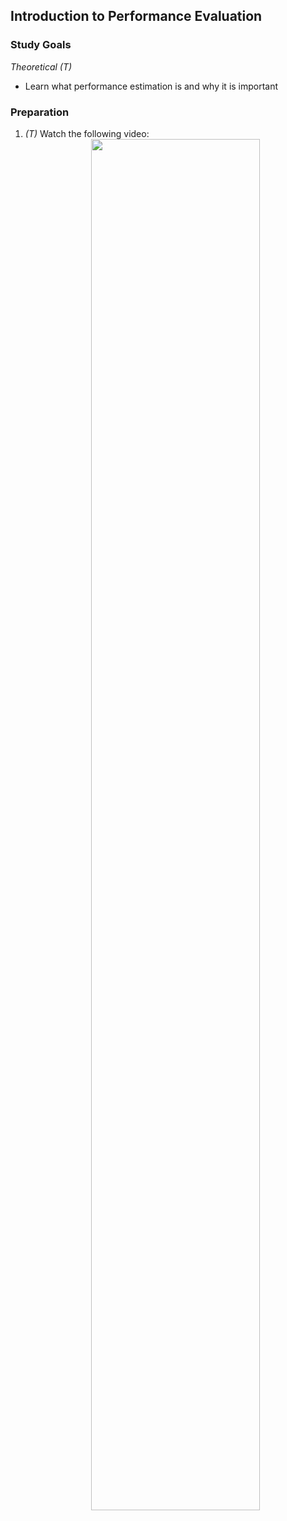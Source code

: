 ## Introduction to Performance Evaluation

### Study Goals

*Theoretical (T)*

- Learn what performance estimation is and why it is important

### Preparation

1.  *(T)* Watch the following video:
    <center>
    ![](https://youtu.be/B5PAwfDYt30){width="75%"}
    </center>
    <!-- <a href="https://github.com/compstat-lmu/lecture_i2ml/blob/master/slides-pdf/slides-intro-performance.pdf" target="_blank">Slideset Introduction</a> -->


<!-- ### Exercises -->

<!-- #### *(T)* Quiz -->

<!-- ```{r performance-quiz, echo=FALSE} -->
<!-- # quiz(caption = "Basic Terminology", -->
<!--   question("Which statements are true?", -->
<!--     answer("We want to know how accurately a fitted model will predict target variable values in new, previously unseen data.", correct = TRUE), -->
<!--     answer("Logistic regression minimizes the binomial loss.", correct = TRUE), -->
<!--     answer("There is no explicit loss minimization in kNN for classification.", correct = TRUE), -->
<!--     answer("Goodness-of-fit measures like $R^2$, likelihood, AIC, BIC and deviance are all based on the test error"), -->
<!--     answer("All outer losses can also be used as inner loss."), -->
<!--     answer("The MSE is used in the conventional linear model to find the best parameter estimates.", correct = TRUE), -->
<!--     answer("$R^2$ can be smaller than 0 or greater than 1 in a linear model without intercept.", correct = TRUE), -->
<!--     answer("The Brier score also quantifies how well the predicted probabilities are calibrated.", correct = TRUE), -->
<!--     answer("The log-loss can be calculated by assuming that the target variable is normally distributed."), -->
<!--     answer("Accuracy and mean classification error are calculated using the predicted probabilities.") -->
<!-- ) -->
<!-- ``` -->

